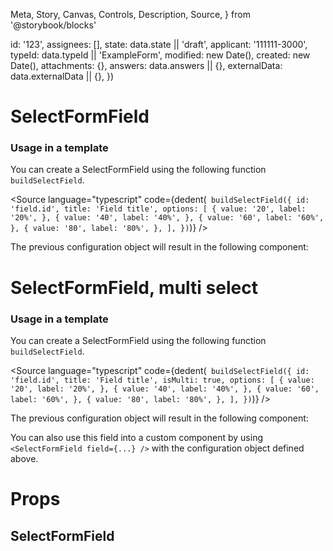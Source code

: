   Meta,
  Story,
  Canvas,
  Controls,
  Description,
  Source,
} from '@storybook/blocks'


  id: '123',
  assignees: [],
  state: data.state || 'draft',
  applicant: '111111-3000',
  typeId: data.typeId || 'ExampleForm',
  modified: new Date(),
  created: new Date(),
  attachments: {},
  answers: data.answers || {},
  externalData: data.externalData || {},
})

<Meta of={SelectFormFieldStories} />

# SelectFormField

### Usage in a template

You can create a SelectFormField using the following function `buildSelectField`.

<Source
  language="typescript"
  code={dedent(`
    buildSelectField({
      id: 'field.id',
      title: 'Field title',
      options: [
        {
          value: '20',
          label: '20%',
        },
        {
          value: '40',
          label: '40%',
        },
        {
          value: '60',
          label: '60%',
        },
        {
          value: '80',
          label: '80%',
        },
      ],
    })`)}
/>

The previous configuration object will result in the following component:

<Canvas>
  <Story of={SelectFormFieldStories.Default} />
</Canvas>

# SelectFormField, multi select

### Usage in a template

You can create a SelectFormField using the following function `buildSelectField`.

<Source
  language="typescript"
  code={dedent(`
    buildSelectField({
      id: 'field.id',
      title: 'Field title',
      isMulti: true,
      options: [
        {
          value: '20',
          label: '20%',
        },
        {
          value: '40',
          label: '40%',
        },
        {
          value: '60',
          label: '60%',
        },
        {
          value: '80',
          label: '80%',
        },
      ],
    })`)}
/>

The previous configuration object will result in the following component:

<Canvas>
  <Story of={SelectFormFieldStories.Multi} />
</Canvas>

You can also use this field into a custom component by using `<SelectFormField field={...} />` with the configuration object defined above.

# Props

## SelectFormField

<Controls />
